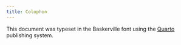 ```yaml
---
title: Colophon
---
```


This document was typeset in the Baskerville font using the [Quarto](https://quarto.org) publishing system.
